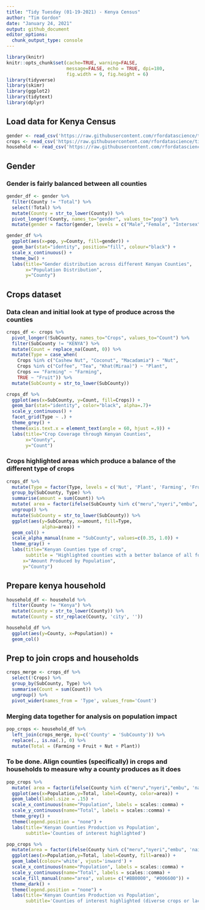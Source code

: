 ```yaml
---
title: "Tidy Tuesday (01-19-2021) - Kenya Census"
author: "Tim Gordon"
date: "January 24, 2021"
output: github_document
editor_options: 
  chunk_output_type: console
---
```


```r
library(knitr)
knitr::opts_chunk$set(cache=TRUE, warning=FALSE,
                      message=FALSE, echo = TRUE, dpi=180,
                      fig.width = 9, fig.height = 6)
library(tidyverse)
library(skimr)
library(ggplot2)
library(tidytext)
library(dplyr)
```

## Load data for Kenya Census 

```r
gender <- read_csv('https://raw.githubusercontent.com/rfordatascience/tidytuesday/master/data/2021/2021-01-19/gender.csv')
crops <- read_csv('https://raw.githubusercontent.com/rfordatascience/tidytuesday/master/data/2021/2021-01-19/crops.csv')
household <- read_csv('https://raw.githubusercontent.com/rfordatascience/tidytuesday/master/data/2021/2021-01-19/households.csv')
```

## Gender
### Gender is fairly balanced between all counties

```r
gender_df <- gender %>%
  filter(County != "Total") %>%
  select(!Total) %>%
  mutate(County = str_to_lower(County)) %>%
  pivot_longer(!County, names_to="gender", values_to="pop") %>%
  mutate(gender = factor(gender, levels = c("Male","Female", "Intersex")))

gender_df %>%
  ggplot(aes(x=pop, y=County, fill=gender)) +
  geom_bar(stat="identity", position="fill", colour="black") +
  scale_x_continuous() + 
  theme_bw() +
  labs(title="Gender distribution across different Kenyan Counties",
       x="Population Distribution",
       y="County")

```

## Crops dataset
### Data clean and initial look at type of produce across the counties


```r
crops_df <- crops %>%
  pivot_longer(!SubCounty, names_to="Crops", values_to="Count") %>%
  filter(SubCounty != "KENYA") %>%
  mutate(Count = replace_na(Count, 0)) %>%
  mutate(Type = case_when(
    Crops %in% c("Cashew Nut", "Coconut", "Macadamia") ~ "Nut",
    Crops %in% c("Coffee", "Tea", "Khat(Miraa)") ~ "Plant",
    Crops == "Farming" ~ "Farming",
    TRUE ~ "Fruit")) %>%
  mutate(SubCounty = str_to_lower(SubCounty))

crops_df %>%  
  ggplot(aes(x=SubCounty, y=Count, fill=Crops)) +
  geom_bar(stat="identity", color="black", alpha=.7)+
  scale_y_continuous() +
  facet_grid(Type ~ .) +
  theme_grey() + 
  theme(axis.text.x = element_text(angle = 60, hjust =.9)) +
  labs(title="Crop Coverage through Kenyan Counties",
       x="County",
       y="Count")
```

### Crops highlighted areas which produce a balance of the different type of crops

```r
crops_df %>%
  mutate(Type = factor(Type, levels = c('Nut', 'Plant', 'Farming', 'Fruit'))) %>%
  group_by(SubCounty, Type) %>%
  summarise(amount = sum(Count)) %>%
  mutate( area = factor(ifelse(SubCounty %in% c("meru","nyeri","embu", "murang'a"),"Highlighted","Normal"))) %>%
  ungroup() %>%
  mutate(SubCounty = str_to_lower(SubCounty)) %>%
  ggplot(aes(y=SubCounty, x=amount, fill=Type,
             alpha=area)) +
  geom_col() +
  scale_alpha_manual(name = "SubCounty", values=c(0.35, 1.0)) + 
  theme_gray() + 
  labs(title="Kenyan Counties type of crop",
       subtitle = "Highlighted counties with a better balance of all four types",
      x="Amount Produced by Population",
      y="County")
```

## Prepare kenya household

```r
household_df <- household %>% 
  filter(County != "Kenya") %>%
  mutate(County = str_to_lower(County)) %>%
  mutate(County = str_replace(County, 'city', '')) 

household_df %>%
  ggplot(aes(y=County, x=Population)) + 
  geom_col()
```

## Prep to join crops and households

```r
crops_merge <- crops_df %>%
  select(!Crops) %>% 
  group_by(SubCounty, Type) %>%
  summarise(Count = sum(Count)) %>% 
  ungroup() %>%
  pivot_wider(names_from = 'Type', values_from='Count')
```

### Merging data together for analysis on population impact

```r
pop_crops <- household_df %>% 
  left_join(crops_merge, by=c('County' = 'SubCounty')) %>%
  replace(., is.na(.), 0) %>%
  mutate(Total = (Farming + Fruit + Nut + Plant))
```



###  To be done. Align counties (specifically) in crops and households to measure why a county produces as it does 

```r
pop_crops %>% 
  mutate( area = factor(ifelse(County %in% c("meru","nyeri","embu", 'nairobi', "murang'a"),"Highlighted","Normal"))) %>%
  ggplot(aes(x=Population,y=Total, label=County, color=area)) +
  geom_label(label.size = .15) + 
  scale_x_continuous(name="Population", labels = scales::comma) +
  scale_y_continuous(name="Total", labels = scales::comma) + 
  theme_grey() +
  theme(legend.position = "none") + 
  labs(title='Kenyan Counties Production vs Population',
       subtitle='Counties of interest highlighted')
```



```r
pop_crops %>% 
  mutate(area = factor(ifelse(County %in% c("meru","nyeri","embu", 'nairobi', "murang'a"),"Highlighted","Normal"))) %>%
  ggplot(aes(x=Population,y=Total, label=County, fill=area)) +
  geom_label(colour='white', vjust='inward') + 
  scale_x_continuous(name="Population", labels = scales::comma) +
  scale_y_continuous(name="Total", labels = scales::comma) + 
  scale_fill_manual(name="area", values= c("#BB0000", "#006600")) +
  theme_dark() +
  theme(legend.position = "none") + 
  labs(title='Kenyan Counties Production vs Population',
       subtitle='Counties of interest highlighted (diverse crops or lack of crops)')
```

###

